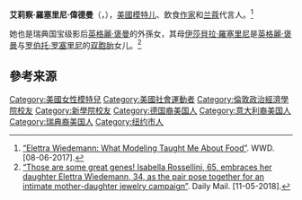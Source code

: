 {{noteTA
|T=zh-hans:艾莉察·羅塞里尼·偉德曼;zh-hk:艾莉察·羅塞里尼·偉德曼;zh-tw:伊蕾莎·羅塞里尼·偉德曼;
|1=zh-hans:艾莉察;zh-hk:艾莉察;zh-tw:伊蕾莎;
|2==zh-hant: 偉德曼; zh-hk: 偉德曼; zh-hans: 偉德曼
}}
{{藝人
| 姓名     = 艾莉察·偉德曼
| 類型     = 模特兒
| 原名     = Elettra Rossellini Wiedemann
| image    = Elettra wiedemann.jpg
| 出生日期 = {{birth date and age|1983|7|26}}
| 出生地點 = {{USA}}[[紐約|紐約]] 
| 語言     = [[英语|英语]]、[[法语|法语]]、[[意大利语|意大利语]]
| 教育程度 = [[新學院|新學院]]<br>[[伦敦政治经济学院|伦敦政治经济学院]]
| 配偶     = {{marriage|James Marshall|2012|2015|reason=divorced}}
| children = Ronin Lane<ref>[https://www.vogue.com/article/dolce-gabbana-isabella-rossellini-elettra-wiedemann-spring-2019-milan-fashion-week/amp “This Mother-Daughter Model Duo Just Had an Ageless Beauty Moment at Dolce & Gabbana”]. Vogue. [23-09-2018].</ref>
| 父母   = Jonathan Wiedemann<br>[[伊莎貝拉·羅塞里尼|伊莎貝拉·羅塞里尼]]
| 出道日期 = 
| 代表作   = [[兰蔻|兰蔻]]广告
| 活躍年代 = 2004年至今
| 經紀公司 = 
| 網站     = 
| 獎項     = 
| IMDb    = 
| 電影     = 
| 電視節目 = 
| 舞臺劇   = 
| 書籍     = 
}}

'''艾莉察·羅塞里尼·偉德曼'''（{{lang-en|Elettra Rossellini Wiedemann}}，{{bd|1983年|7月26日|catIdx=Wiedermann, E}}），[[美國|美國]][[模特儿|模特儿]]、飲食[[作家|作家]]和[[兰蔻|兰蔻]]代言人。<ref>[https://wwd.com/eye/lifestyle/elettra-wiedemann-what-modeling-taught-me-about-food-cookbook-release-10904628/amp/ “Elettra Wiedemann: What Modeling Taught Me About Food”]. WWD. [08-06-2017].</ref>

她也是瑞典国宝级影后[[英格麗·褒曼|英格麗·褒曼]]的外孫女，其母[[伊莎貝拉·羅塞里尼|伊莎貝拉·羅塞里尼]]是[[英格麗·褒曼|英格麗·褒曼]]与[[罗伯托·罗塞里尼|罗伯托·罗塞里尼]]的[[双胞胎|双胞胎]]女儿。<ref>[https://www.dailymail.co.uk/femail/article-5719551/amp/Isabella-Rosselliniposes-daughter-Elettra-Wiedemann-new-jewelry-campaign.html “Those are some great genes! Isabella Rossellini, 65, embraces her daughter Elettra Wiedemann, 34, as the pair pose together for an intimate mother-daughter jewelry campaign”]. Daily Mail. [11-05-2018].</ref>

== 參考来源 ==
{{reflist}}

{{DEFAULTSORT:Wiedermann, Elettra}}
[[Category:美國女性模特兒|Category:美國女性模特兒]]
[[Category:美國社會運動者|Category:美國社會運動者]]
[[Category:倫敦政治經濟學院校友|Category:倫敦政治經濟學院校友]]
[[Category:新學院校友|Category:新學院校友]]
[[Category:德国裔美国人|Category:德国裔美国人]]
[[Category:意大利裔美国人|Category:意大利裔美国人]]
[[Category:瑞典裔美国人|Category:瑞典裔美国人]]
[[Category:纽约市人|Category:纽约市人]]